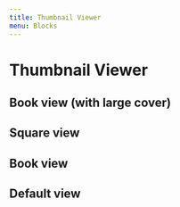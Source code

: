 ```yaml
---
title: Thumbnail Viewer
menu: Blocks
---
```



# Thumbnail Viewer

## Book view (with large cover)
<Playground>
  <Thumbs book-view large-cover style={{ width: 250, height: 800, border: '1px solid #000' }}>
    <Thumbs.Thumbnail cover>
      <Thumbs.ThumbnailWrapper>
        <Thumbs.ThumbnailImage 
          src="https://dlcs.io/iiif-img/wellcome/1/ff2085d5-a9c7-412e-9dbe-dda87712228d/full/200,/0/default.jpg"
        />
      </Thumbs.ThumbnailWrapper>
    </Thumbs.Thumbnail>
    <Thumbs.Thumbnail selected>
      <Thumbs.ThumbnailWrapper>
        <Thumbs.ThumbnailImage 
          src="https://dlcs.io/iiif-img/wellcome/1/f327de6b-06ef-47ec-b98f-ee79c1685393/full/90,/0/default.jpg"
        />
      </Thumbs.ThumbnailWrapper>
    </Thumbs.Thumbnail>
    <Thumbs.Thumbnail>
      <Thumbs.ThumbnailWrapper>
        <Thumbs.ThumbnailImage 
          src="https://dlcs.io/iiif-img/wellcome/1/61ea4035-6dde-4a4a-9ed2-74bf36d32d4c/full/90,/0/default.jpg"
        />
      </Thumbs.ThumbnailWrapper>
    </Thumbs.Thumbnail>
    <Thumbs.Thumbnail>
      <Thumbs.ThumbnailWrapper>
        <Thumbs.ThumbnailImage 
          src="https://dlcs.io/iiif-img/wellcome/1/4ff70079-fac3-4259-814e-021f7dcf43b6/full/90,/0/default.jpg"
        />
      </Thumbs.ThumbnailWrapper>
    </Thumbs.Thumbnail>
    <Thumbs.Thumbnail>
      <Thumbs.ThumbnailWrapper>
        <Thumbs.ThumbnailImage 
          src="https://dlcs.io/iiif-img/wellcome/1/23a8a648-ad8a-4384-8f42-75c1aa5f87ac/full/90,/0/default.jpg"
        />
      </Thumbs.ThumbnailWrapper>
    </Thumbs.Thumbnail>
  </Thumbs>
</Playground>

## Square view
<Playground>
  <Thumbs square style={{ width: 250, height: 800, border: '1px solid #000' }}>
    <Thumbs.Thumbnail cover>
      <Thumbs.ThumbnailWrapper>
        <Thumbs.ThumbnailImage 
          src="https://dlcs.io/iiif-img/wellcome/1/ff2085d5-a9c7-412e-9dbe-dda87712228d/full/90,/0/default.jpg"
        />
      </Thumbs.ThumbnailWrapper>
    </Thumbs.Thumbnail>
    <Thumbs.Thumbnail selected>
      <Thumbs.ThumbnailWrapper>
        <Thumbs.ThumbnailImage 
          src="https://dlcs.io/iiif-img/wellcome/1/f327de6b-06ef-47ec-b98f-ee79c1685393/full/90,/0/default.jpg"
        />
      </Thumbs.ThumbnailWrapper>
    </Thumbs.Thumbnail>
    <Thumbs.Thumbnail>
      <Thumbs.ThumbnailWrapper>
        <Thumbs.ThumbnailImage 
          src="https://dlcs.io/iiif-img/wellcome/1/61ea4035-6dde-4a4a-9ed2-74bf36d32d4c/full/90,/0/default.jpg"
        />
      </Thumbs.ThumbnailWrapper>
    </Thumbs.Thumbnail>
    <Thumbs.Thumbnail>
      <Thumbs.ThumbnailWrapper>
        <Thumbs.ThumbnailImage 
          src="https://dlcs.io/iiif-img/wellcome/1/4ff70079-fac3-4259-814e-021f7dcf43b6/full/90,/0/default.jpg"
        />
      </Thumbs.ThumbnailWrapper>
    </Thumbs.Thumbnail>
    <Thumbs.Thumbnail>
      <Thumbs.ThumbnailWrapper>
        <Thumbs.ThumbnailImage 
          src="https://dlcs.io/iiif-img/wellcome/1/23a8a648-ad8a-4384-8f42-75c1aa5f87ac/full/90,/0/default.jpg"
        />
      </Thumbs.ThumbnailWrapper>
    </Thumbs.Thumbnail>
  </Thumbs>
</Playground>

## Book view
<Playground>
  <Thumbs book-view style={{ width: 250, height: 800, border: '1px solid #000' }}>
    <Thumbs.Thumbnail cover>
      <Thumbs.ThumbnailWrapper>
        <Thumbs.ThumbnailImage 
          src="https://dlcs.io/iiif-img/wellcome/1/ff2085d5-a9c7-412e-9dbe-dda87712228d/full/90,/0/default.jpg"
        />
      </Thumbs.ThumbnailWrapper>
    </Thumbs.Thumbnail>
    <Thumbs.Thumbnail selected>
      <Thumbs.ThumbnailWrapper>
        <Thumbs.ThumbnailImage 
          src="https://dlcs.io/iiif-img/wellcome/1/f327de6b-06ef-47ec-b98f-ee79c1685393/full/90,/0/default.jpg"
        />
      </Thumbs.ThumbnailWrapper>
    </Thumbs.Thumbnail>
    <Thumbs.Thumbnail>
      <Thumbs.ThumbnailWrapper>
        <Thumbs.ThumbnailImage 
          src="https://dlcs.io/iiif-img/wellcome/1/61ea4035-6dde-4a4a-9ed2-74bf36d32d4c/full/90,/0/default.jpg"
        />
      </Thumbs.ThumbnailWrapper>
    </Thumbs.Thumbnail>
    <Thumbs.Thumbnail>
      <Thumbs.ThumbnailWrapper>
        <Thumbs.ThumbnailImage 
          src="https://dlcs.io/iiif-img/wellcome/1/4ff70079-fac3-4259-814e-021f7dcf43b6/full/90,/0/default.jpg"
        />
      </Thumbs.ThumbnailWrapper>
    </Thumbs.Thumbnail>
    <Thumbs.Thumbnail>
      <Thumbs.ThumbnailWrapper>
        <Thumbs.ThumbnailImage 
          src="https://dlcs.io/iiif-img/wellcome/1/23a8a648-ad8a-4384-8f42-75c1aa5f87ac/full/90,/0/default.jpg"
        />
      </Thumbs.ThumbnailWrapper>
    </Thumbs.Thumbnail>
  </Thumbs>
</Playground>

## Default view
<Playground>
  <Thumbs style={{ width: 250, height: 800, border: '1px solid #000' }}>
    <Thumbs.Thumbnail cover>
      <Thumbs.ThumbnailWrapper>
        <Thumbs.ThumbnailImage 
          src="https://dlcs.io/iiif-img/wellcome/1/ff2085d5-a9c7-412e-9dbe-dda87712228d/full/200,/0/default.jpg"
        />
      </Thumbs.ThumbnailWrapper>
    </Thumbs.Thumbnail>
    <Thumbs.Thumbnail selected>
      <Thumbs.ThumbnailWrapper>
        <Thumbs.ThumbnailImage 
          src="https://dlcs.io/iiif-img/wellcome/1/f327de6b-06ef-47ec-b98f-ee79c1685393/full/200,/0/default.jpg"
        />
      </Thumbs.ThumbnailWrapper>
    </Thumbs.Thumbnail>
    <Thumbs.Thumbnail>
      <Thumbs.ThumbnailWrapper>
        <Thumbs.ThumbnailImage 
          src="https://dlcs.io/iiif-img/wellcome/1/61ea4035-6dde-4a4a-9ed2-74bf36d32d4c/full/200,/0/default.jpg"
        />
      </Thumbs.ThumbnailWrapper>
    </Thumbs.Thumbnail>
    <Thumbs.Thumbnail>
      <Thumbs.ThumbnailWrapper>
        <Thumbs.ThumbnailImage 
          src="https://dlcs.io/iiif-img/wellcome/1/4ff70079-fac3-4259-814e-021f7dcf43b6/full/200,/0/default.jpg"
        />
      </Thumbs.ThumbnailWrapper>
    </Thumbs.Thumbnail>
    <Thumbs.Thumbnail>
      <Thumbs.ThumbnailWrapper>
        <Thumbs.ThumbnailImage 
          src="https://dlcs.io/iiif-img/wellcome/1/23a8a648-ad8a-4384-8f42-75c1aa5f87ac/full/200,/0/default.jpg"
        />
      </Thumbs.ThumbnailWrapper>
    </Thumbs.Thumbnail>
  </Thumbs>
</Playground>

